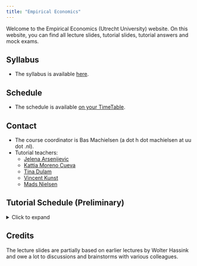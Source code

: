 ```yaml
---
title: "Empirical Economics"
---
```


Welcome to the Empirical Economics (Utrecht University) website. On this website, you can find all lecture slides, tutorial slides, tutorial answers and mock exams. 

## Syllabus

- The syllabus is available [here](syllabus/syllabus.pdf).

## Schedule

- The schedule is available [on your TimeTable](http://mytimetable.uu.nl).

## Contact

- The course coordinator is Bas Machielsen (a dot h dot machielsen at uu dot .nl).
- Tutorial teachers:
  - [Jelena Arsenijevic](mailto:j.arsenijevic@uu.nl)
  - [Kattia Moreno Cueva](mailto:k.m.morenocueva@uu.nl)
  - [Tina Dulam](mailto:t.w.dulam@uu.nl)
  - [Vincent Kunst](mailto:v.e.kunst@uu.nl)
  - [Mads Nielsen](mailto:m.b.b.nielsen@uu.nl)
  
## Tutorial Schedule (Preliminary)

```{=html}
<details>
<summary>Click to expand</summary>
```

| Group | Scheduled     | Room    | Master                                | Teacher |
|-------|---------------|---------|---------------------------------------|---------|
| 1     | Wed 13:15     | Spin 107 | Banking and Finance                   |  Mads |
| 2     | Wed 15:15     | Spin 107 | Banking and Finance                   |  Mads  |
| 3     | Wed 17:15     | Spin 107 | Banking and Finance                   |  Mads |
| 4     | Wed 13:15     | Spin 109 | Financial Management                  |  Jelena  |
| 5     | Wed 15:15     | Spin 109 | Financial Management                  | Jelena |
| 6     | Wed 17:15     | Spin 109 | Reserve                               |         |
| 7     | Wed 13:15     | Spin 013 | International Management              | Vincent |
| 8     | Wed 15:15     | Spin 013 | International Management              | Vincent |
|       |               |         |                                       |         |
| 9     | Thu 13:15     | Spin 013 | Business and Social Impact            | Jelena |
| 10    | Thu 15:15     | Spin 013 | Business and Social Impact            | Jelena |
| 11    | Thu 17:15     | Spin 013 | Business development and entrepreneurship | Tina |
| 12    | Thu 13:15     | Spin 004 | Business development and entrepreneurship | Kattia |
| 13    | Thu 15:15     | Spin 004 | Economic Policy                       | Kattia |
| 14    | Thu 17:15     | Spin 004 | Economic Policy                       | Kattia |
| 15    | Thu 13:15     | Spin 104 | Sustainable Finance and Investment    | Mads |
| 16    | Thu 15:15     | Spin 104 | Sustainable Finance and Investment    | Mads |


```{=html}
</details>
```

## Credits

The lecture slides are partially based on earlier lectures by Wolter Hassink and owe a lot to discussions and brainstorms with various colleagues. 
  